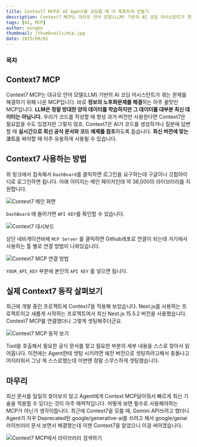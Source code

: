 ```yaml
---
title: Context7 MCP로 AI Agent를 코딩할 때 더 똑똑하게 만들기
description: Context7 MCP는 대규모 언어 모델(LLM) 기반의 AI 코딩 어시스턴트가 겪는 문제를 해결하기 위해 나온 MCP입니다. 바로 정보의 노후화문제를 해결하는 아주 꿀맛인 MCP입니다.
tags: [AI, MCP]
author: mingke
thumbnail: /thumbnails/mcp.jpg
date: 2025/09/02
---
```


### 목차

## Context7 MCP

Context7 MCP는 대규모 언어 모델(LLM) 기반의 AI 코딩 어시스턴트가 겪는 문제를 해결하기 위해 나온 MCP입니다. 바로 **정보의 노후화문제를 해결**하는 아주 꿀맛인 MCP입니다. **LLM은 정말 방대한 양의 데이터를 학습하지만 그 데이터를 대부분 최신 데이터는 아닙니다.** 우리가 코드를 작성할 때 항상 과거 버전만 사용한다면 Context7은 필요없을 수도 있겠지만 그렇지 않죠. Context7은 AI가 코드를 생성하거나 질문에 답변할 때 **실시간으로 최신 공식 문서와 코드 예제를 참조**하도록 돕습니다. **최신 버전에 맞는 코드**를 짜야할 때 아주 유용하게 사용될 수 있습니다.

<Link url="https://context7.com/" />

## Context7 사용하는 방법

위 링크에서 접속해서 `DashBoard`를 클릭하면 로그인을 요구하는데 구글이나 깃헙아이디로 로그인하면 됩니다. 아래 이미지는 메인 페이지인데 약 38,000의 라이브러리를 지원합니다.

<Image src="/context7-mcp/01.png" alt="Context7 메인 화면" caption="Context7 메인 화면" />

`DashBoard` 에 들어가면 `API KEY`를 확인할 수 있습니다.

<Image src="/context7-mcp/02.png" alt="Context7 대시보드" caption="Context7 대시보드" />

상단 네비게이션바에 `MCP Server` 를 클릭하면 Github레포로 연결이 되는데 거기에서 사용하는 툴 별로 연결 방법이 나와있습니다.

<Image src="/context7-mcp/03.png" alt="Context7 MCP 연결 방법" caption="Context7 MCP 연결 방법" />

`YOUR_API_KEY` 부분에 본인의 `API KEY` 를 넣으면 됩니다.

<Ads />

## 실제 Context7 동작 살펴보기

최근에 개발 중인 프로젝트에 Context7을 적용해 보았습니다. Next.js를 사용하는 프로젝트이고 새롭게 시작하는 프로젝트여서 최신 Next.js 15.5.2 버전을 사용했습니다. Context7 MCP를 연결했더니 그렇게 셋팅해주더군요.

<Image src="/context7-mcp/04.png" alt="Context7 MCP 동작 보기" caption="Context7 MCP 동작 보기" />

Tool을 호출해서 필요한 공식 문서를 찾고 필요한 부분의 세부 내용을 스스로 찾아서 읽어옵니다. 이전에는 Agent한테 셋팅 시키려면 예전 버전으로 셋팅하려고해서 충돌나고 어지러워서 그냥 제 스스로했는데 이번엔 정말 스무스하게 셋팅했습니다.

## 마무리

최신 문서를 일일히 찾아보지 않고 Agent에게 Context MCP달아줘서 빠르게 최신 기술을 적용할 수 있다는 것이 아주 매력적입니다. 어떻게 보면 필수로 사용해야하는 MCP가 아닌가 생각이듭니다. 최근에 Context7을 모를 때, Gemini API쓰려고 했더니 Agent가 자꾸 Deprecated된 google/generative-ai를 쓰려고 해서 google/genai 라이브러리 문서 보면서 해결했는데 이젠 Context7을 알았으니 이걸 써야겠습니다.

<Image
  src="/context7-mcp/05.png"
  alt="Context7 MCP에서 라이브러리 검색하기"
  caption="Context7 MCP에서 라이브러리 검색하기"
/>

<Link url="https://chaechae.life/blog/aws-architecture-easy-way-to-build" />
